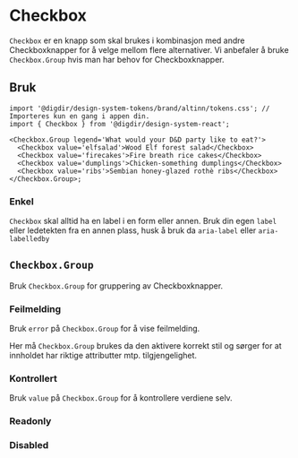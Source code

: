
<Meta of={CheckboxStories} />

# Checkbox

<Information text='development' />

`Checkbox` er en knapp som skal brukes i kombinasjon med andre Checkboxknapper for å velge mellom flere alternativer. Vi anbefaler å bruke `Checkbox.Group` hvis man har behov for Checkboxknapper.

<Primary />
<Controls />

## Bruk

<Information text='token' />

```tsx
import '@digdir/design-system-tokens/brand/altinn/tokens.css'; // Importeres kun en gang i appen din.
import { Checkbox } from '@digdir/design-system-react';

<Checkbox.Group legend='What would your D&D party like to eat?'>
  <Checkbox value='elfsalad'>Wood Elf forest salad</Checkbox>
  <Checkbox value='firecakes'>Fire breath rice cakes</Checkbox>
  <Checkbox value='dumplings'>Chicken-something dumplings</Checkbox>
  <Checkbox value='ribs'>Sembian honey-glazed rothè ribs</Checkbox>
</Checkbox.Group>;
```

### Enkel

`Checkbox` skal alltid ha en label i en form eller annen. Bruk din egen `label` eller ledetekten fra en annen plass, husk å bruk da `aria-label` eller `aria-labelledby`

<Canvas of={CheckboxStories.Single} />

## `Checkbox.Group`

Bruk `Checkbox.Group` for gruppering av Checkboxknapper.

<Canvas of={CheckboxGroupStories.Preview} />
<Controls of={CheckboxGroupStories.Preview} />

### Feilmelding

Bruk `error` på `Checkbox.Group` for å vise feilmelding.

Her må `Checkbox.Group` brukes da den aktivere korrekt stil og sørger for at innholdet har riktige attributter mtp. tilgjengelighet.

<Canvas of={CheckboxGroupStories.Error} />

### Kontrollert

Bruk `value` på `Checkbox.Group` for å kontrollere verdiene selv.

<Canvas of={CheckboxGroupStories.Controlled} />

### Readonly

<Canvas of={CheckboxGroupStories.ReadOnly} />

### Disabled

<Canvas of={CheckboxGroupStories.Disabled} />

